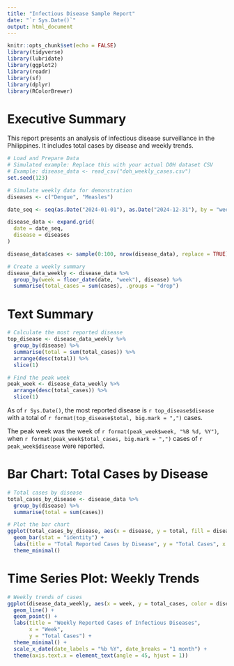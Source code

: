 ```yaml
---
title: "Infectious Disease Sample Report"
date: "`r Sys.Date()`"
output: html_document
---
```

  
```r
knitr::opts_chunk$set(echo = FALSE)
library(tidyverse)
library(lubridate)
library(ggplot2)
library(readr)
library(sf)
library(dplyr)
library(RColorBrewer)
```

# Executive Summary
This report presents an analysis of infectious disease surveillance in the Philippines. It includes total cases by disease and weekly trends.

```r
# Load and Prepare Data
# Simulated example: Replace this with your actual DOH dataset CSV
# Example: disease_data <- read_csv("doh_weekly_cases.csv")
set.seed(123)

# Simulate weekly data for demonstration
diseases <- c("Dengue", "Measles")

date_seq <- seq(as.Date("2024-01-01"), as.Date("2024-12-31"), by = "week")

disease_data <- expand.grid(
  date = date_seq,
  disease = diseases
)

disease_data$cases <- sample(0:100, nrow(disease_data), replace = TRUE)

# Create a weekly summary
disease_data_weekly <- disease_data %>%
  group_by(week = floor_date(date, "week"), disease) %>%
  summarise(total_cases = sum(cases), .groups = "drop")
```

# Text Summary
```r
# Calculate the most reported disease
top_disease <- disease_data_weekly %>%
  group_by(disease) %>%
  summarise(total = sum(total_cases)) %>%
  arrange(desc(total)) %>%
  slice(1)

# Find the peak week
peak_week <- disease_data_weekly %>%
  arrange(desc(total_cases)) %>%
  slice(1)
```
As of `r Sys.Date()`, the most reported disease is `r top_disease$disease` with a total of `r format(top_disease$total, big.mark = ",")` cases.

The peak week was the week of `r format(peak_week$week, "%B %d, %Y")`, when `r format(peak_week$total_cases, big.mark = ",")` cases of `r peak_week$disease` were reported.

# Bar Chart: Total Cases by Disease
```r
# Total cases by disease
total_cases_by_disease <- disease_data %>%
  group_by(disease) %>%
  summarise(total = sum(cases))

# Plot the bar chart
ggplot(total_cases_by_disease, aes(x = disease, y = total, fill = disease)) +
  geom_bar(stat = "identity") +
  labs(title = "Total Reported Cases by Disease", y = "Total Cases", x = "") +
  theme_minimal()
```

# Time Series Plot: Weekly Trends
```r
# Weekly trends of cases
ggplot(disease_data_weekly, aes(x = week, y = total_cases, color = disease)) +
  geom_line() +
  geom_point() +
  labs(title = "Weekly Reported Cases of Infectious Diseases",
       x = "Week",
       y = "Total Cases") +
  theme_minimal() +
  scale_x_date(date_labels = "%b %Y", date_breaks = "1 month") +
  theme(axis.text.x = element_text(angle = 45, hjust = 1))
```